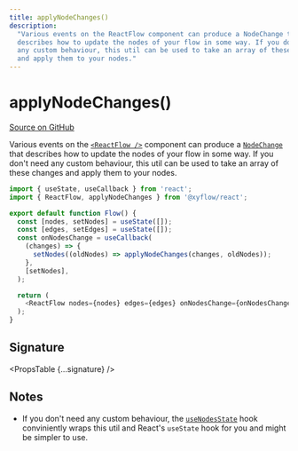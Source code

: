```yaml
---
title: applyNodeChanges()
description:
  "Various events on the ReactFlow component can produce a NodeChange that
  describes how to update the nodes of your flow in some way. If you don't need
  any custom behaviour, this util can be used to take an array of these changes
  and apply them to your nodes."
---
```



# applyNodeChanges()

[Source on GitHub](https://github.com/xyflow/xyflow/blob/main/packages/react/src/utils/changes.ts/#L140)

Various events on the [`<ReactFlow />`](/api-reference/react-flow) component can produce a
[`NodeChange`](/api-reference/types/node-change) that describes how to update the nodes of your
flow in some way. If you don't need any custom behaviour, this util can be used to
take an array of these changes and apply them to your nodes.

```js
import { useState, useCallback } from 'react';
import { ReactFlow, applyNodeChanges } from '@xyflow/react';

export default function Flow() {
  const [nodes, setNodes] = useState([]);
  const [edges, setEdges] = useState([]);
  const onNodesChange = useCallback(
    (changes) => {
      setNodes((oldNodes) => applyNodeChanges(changes, oldNodes));
    },
    [setNodes],
  );

  return (
    <ReactFlow nodes={nodes} edges={edges} onNodesChange={onNodesChange} />
  );
}
```

## Signature

<PropsTable {...signature} />

## Notes

- If you don't need any custom behaviour, the [`useNodesState`](/api-reference/hooks/use-nodes-state)
  hook conviniently wraps this util and React's `useState` hook for you and might
  be simpler to use.
